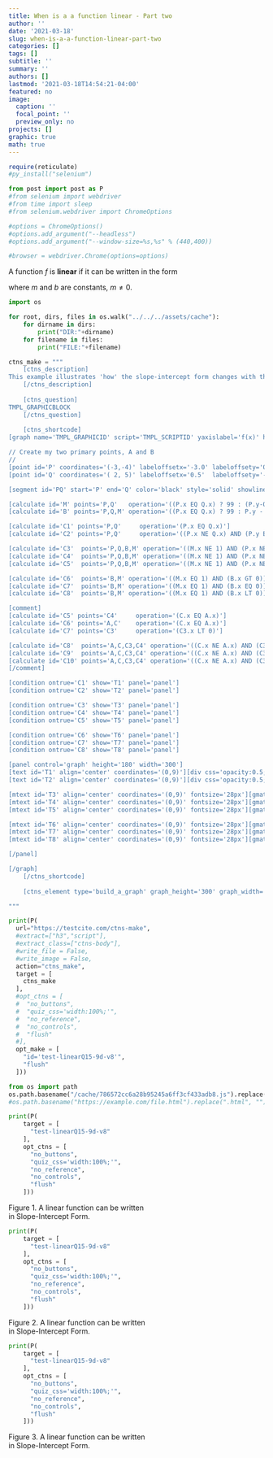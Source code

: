 ```yaml
---
title: When is a a function linear - Part two
author: ''
date: '2021-03-18'
slug: when-is-a-a-function-linear-part-two
categories: []
tags: []
subtitle: ''
summary: ''
authors: []
lastmod: '2021-03-18T14:54:21-04:00'
featured: no
image:
  caption: ''
  focal_point: ''
  preview_only: no
projects: []
graphic: true
math: true
---
```

```r
require(reticulate)
#py_install("selenium")
```

```python
from post import post as P
#from selenium import webdriver
#from time import sleep
#from selenium.webdriver import ChromeOptions

#options = ChromeOptions()
#options.add_argument("--headless")
#options.add_argument("--window-size=%s,%s" % (440,400))

#browser = webdriver.Chrome(options=options)

```

A function $f$ is **linear** if it can be written in the form

\begin{equation}
f(x)=mx+b
\end{equation}

where $m$ and $b$ are constants, $m \ne 0.$

```python
import os

for root, dirs, files in os.walk("../../../assets/cache"):
    for dirname in dirs:
        print("DIR:"+dirname)
    for filename in files:
        print("FILE:"+filename)
```

```python
ctns_make = """
    [ctns_description]
This example illustrates 'how' the slope-intercept form changes with the graph of the line.
    [/ctns_description]
    
    [ctns_question]
TMPL_GRAPHICBLOCK
    [/ctns_question]
   
    [ctns_shortcode]
[graph name='TMPL_GRAPHICID' script='TMPL_SCRIPTID' yaxislabel='f(x)' height='GRAPH_HEIGHT' width='GRAPH_WIDTH' yaxislabel_ycoord='9.5' xaxislabel_xcoord='8.75' boundingbox='-6,6,6,-6']

// Create my two primary points, A and B
//
[point id='P' coordinates='(-3,-4)' labeloffsetx='-3.0' labeloffsety='0.5' showpoint='true' showlabel='false' showcoordinates='false' animate='true']
[point id='Q' coordinates='( 2, 5)' labeloffsetx='0.5'  labeloffsety='-0.5' showpoint='true' showlabel='false' showcoordinates='false' animate='true']

[segment id='PQ' start='P' end='Q' color='black' style='solid' showline='true']

[calculate id='M' points='P,Q'   operation='((P.x EQ Q.x) ? 99 : (P.y-Q.y)/(P.x-Q.x))']
[calculate id='B' points='P,Q,M' operation='((P.x EQ Q.x) ? 99 : P.y - M.x*P.x)']

[calculate id='C1' points='P,Q'     operation='(P.x EQ Q.x)']
[calculate id='C2' points='P,Q'     operation='((P.x NE Q.x) AND (P.y EQ Q.y))']

[calculate id='C3'  points='P,Q,B,M' operation='((M.x NE 1) AND (P.x NE Q.x) AND (P.y NE Q.y) AND (B.x GT 0))']
[calculate id='C4'  points='P,Q,B,M' operation='((M.x NE 1) AND (P.x NE Q.x) AND (P.y NE Q.y) AND (B.x EQ 0))']
[calculate id='C5'  points='P,Q,B,M' operation='((M.x NE 1) AND (P.x NE Q.x) AND (P.y NE Q.y) AND (B.x LT 0))']

[calculate id='C6'  points='B,M' operation='((M.x EQ 1) AND (B.x GT 0))']
[calculate id='C7'  points='B,M' operation='((M.x EQ 1) AND (B.x EQ 0))']
[calculate id='C8'  points='B,M' operation='((M.x EQ 1) AND (B.x LT 0))']

[comment]
[calculate id='C5' points='C4'     operation='(C.x EQ A.x)']
[calculate id='C6' points='A,C'    operation='(C.x EQ A.x)']
[calculate id='C7' points='C3'     operation='(C3.x LT 0)']

[calculate id='C8'  points='A,C,C3,C4' operation='((C.x NE A.x) AND (C3.x NE 0) AND (C4.x GT 0))']
[calculate id='C9'  points='A,C,C3,C4' operation='((C.x NE A.x) AND (C3.x NE 0) AND (C4.x EQ 0))']
[calculate id='C10' points='A,C,C3,C4' operation='((C.x NE A.x) AND (C3.x NE 0) AND (C4.x LT 0))']
[/comment]

[condition ontrue='C1' show='T1' panel='panel']
[condition ontrue='C2' show='T2' panel='panel']

[condition ontrue='C3' show='T3' panel='panel']
[condition ontrue='C4' show='T4' panel='panel']
[condition ontrue='C5' show='T5' panel='panel']

[condition ontrue='C6' show='T6' panel='panel']
[condition ontrue='C7' show='T7' panel='panel']
[condition ontrue='C8' show='T8' panel='panel']

[panel control='graph' height='180' width='300']
[text id='T1' align='center' coordinates='(0,9)'][div css='opacity:0.5;' b bg='white' sz='150%']Not a function[/div][/text]
[text id='T2' align='center' coordinates='(0,9)'][div css='opacity:0.5;' b bg='white' sz='150%']Constant Function[/div][/text]

[mtext id='T3' align='center' coordinates='(0,9)' fontsize='28px'][gmath d2f addparen='false' points='M,B']y = M.x x + B.x[/gmath][/mtext]
[mtext id='T4' align='center' coordinates='(0,9)' fontsize='28px'][gmath d2f addparen='false' points='M']y = M.x x[/gmath][/mtext]
[mtext id='T5' align='center' coordinates='(0,9)' fontsize='28px'][gmath d2f addparen='false' points='M,B']y = M.x x B.x[/gmath][/mtext]

[mtext id='T6' align='center' coordinates='(0,9)' fontsize='28px'][gmath d2f addparen='false' points='B']y = x + B.x[/gmath][/mtext]
[mtext id='T7' align='center' coordinates='(0,9)' fontsize='28px'][gmath d2f addparen='false' points='B']y = x [/gmath][/mtext]
[mtext id='T8' align='center' coordinates='(0,9)' fontsize='28px'][gmath d2f addparen='false' points='B']y = x B.x[/gmath][/mtext]

[/panel]

[/graph]
    [/ctns_shortcode]
    
    [ctns_element type='build_a_graph' graph_height='300' graph_width='300' height='402' width='402'][/ctns_element]

"""

print(P(
  url="https://testcite.com/ctns-make", 
  #extract=["h3","script"], 
  #extract_class=["ctns-body"],
  #write_file = False,
  #write_image = False,
  action="ctns_make",
  target = [
    ctns_make
  ],
  #opt_ctns = [
  #  "no_buttons",
  #  "quiz_css='width:100%;'", 
  #  "no_reference",
  #  "no_controls",
  #  "flush"
  #],
  opt_make = [
    "id='test-linearQ15-9d-v8'",
    "flush"
  ]))
```

```python
from os import path
os.path.basename("/cache/786572cc6a28b95245a6ff3cf433adb8.js").replace(".html", "")
#os.path.basename("https://example.com/file.html").replace(".html", "")
```

```python

print(P(
    target = [
      "test-linearQ15-9d-v8"
    ], 
    opt_ctns = [
      "no_buttons",
      "quiz_css='width:100%;'", 
      "no_reference",
      "no_controls",
      "flush"
    ]))
```

::: {.py_figure}
Figure 1. A linear function can be written<br/>in Slope-Intercept Form.
:::

```python

print(P(
    target = [
      "test-linearQ15-9d-v8"
    ], 
    opt_ctns = [
      "no_buttons",
      "quiz_css='width:100%;'", 
      "no_reference",
      "no_controls",
      "flush"
    ]))
```

::: {.py_figure}
Figure 2. A linear function can be written<br/>in Slope-Intercept Form.
:::

```python

print(P(
    target = [
      "test-linearQ15-9d-v8"
    ], 
    opt_ctns = [
      "no_buttons",
      "quiz_css='width:100%;'", 
      "no_reference",
      "no_controls",
      "flush"
    ]))
```

::: {.py_figure}
Figure 3. A linear function can be written<br/>in Slope-Intercept Form.
:::

